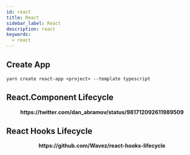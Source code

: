 ```yaml
---
id: react
title: React
sidebar_label: React
description: react
keywords:
  - react
---
```



## Create App

```shell
yarn create react-app <project> --template typescript
```

## React.Component Lifecycle

<center>
  <Image
    img={require("@site/static/img/lang/javascript/react/react-component-lifecycle.jpg")}
    width={750}
  />
</center>
<center>
  <strong>https://twitter.com/dan_abramov/status/981712092611989509</strong>
</center>

## React Hooks Lifecycle

<center>
  <Image
    img={require("@site/static/img/lang/javascript/react/react-hooks-lifecycle.jpg")}
    width={750}
  />
</center>
<center>
  <strong>https://github.com/Wavez/react-hooks-lifecycle</strong>
</center>
